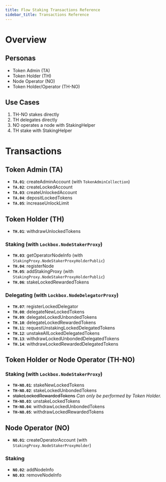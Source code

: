 ```yaml
---
title: Flow Staking Transactions Reference
sidebar_title: Transactions Reference
---
```


# Overview

## Personas

- Token Admin (TA)
- Token Holder (TH)
- Node Operator (NO)
- Token Holder/Operator (TH-NO)

## Use Cases

1. TH-NO stakes directly
1. TH delegates directly
1. NO operates a node with StakingHelper
1. TH stake with StakingHelper

# Transactions

## Token Admin (TA)

- **`TA.01`**: createAdminAccount (with `TokenAdminCollection`)
- **`TA.02`**: createLockedAccount
- **`TA.03`**: createUnlockedAccount
- **`TA.04`**: depositLockedTokens
- **`TA.05`**: increaseUnlockLimit

## Token Holder (TH)

- **`TH.01`**: withdrawUnlockedTokens

### Staking (with `Lockbox.NodeStakerProxy`)

- **`TH.03`**: getOperatorNodeInfo (with `StakingProxy.NodeStakerProxyHolderPublic`)
- **`TH.04`**: registerNode
- **`TH.05`**: addStakingProxy (with `StakingProxy.NodeStakerProxyHolderPublic`)
- **`TH.06`**: stakeLockedRewardedTokens

### Delegating (with `Lockbox.NodeDelegatorProxy`)

- **`TH.07`**: registerLockedDelegator
- **`TH.08`**: delegateNewLockedTokens
- **`TH.09`**: delegateLockedUnbondedTokens
- **`TH.10`**: delegateLockedRewardedTokens
- **`TH.11`**: requestUnstakingLockedDelegatedTokens
- **`TH.12`**: unstakeAllLockedDelegatedTokens
- **`TH.13`**: withdrawLockedUnbondedDelegatedTokens
- **`TH.14`**: withdrawLockedRewardedDelegatedTokens

## Token Holder or Node Operator (TH-NO)

### Staking (with `Lockbox.NodeStakerProxy`)

- **`TH-NO.01`**: stakeNewLockedTokens
- **`TH-NO.02`**: stakeLockedUnbondedTokens
- ~~stakeLockedRewardedTokens~~ _Can only be performed by Token Holder._
- **`TH-NO.03`**: unstakeLockedTokens
- **`TH-NO.04`**: withdrawLockedUnbondedTokens
- **`TH-NO.05`**: withdrawLockedRewardedTokens

## Node Operator (NO)

- **`NO.01`**: createOperatorAccount (with `StakingProxy.NodeStakerProxyHolder`)

### Staking

- **`NO.02`**: addNodeInfo
- **`NO.03`**: removeNodeInfo
